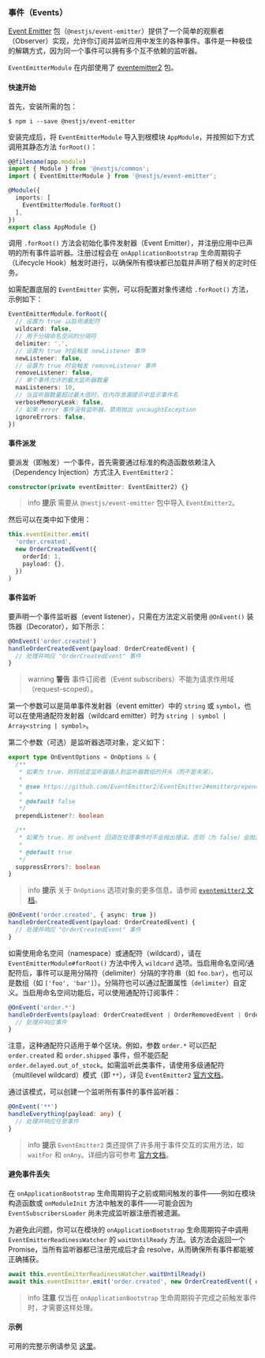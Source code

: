### 事件（Events）

[Event Emitter](https://www.npmjs.com/package/@nestjs/event-emitter) 包（`@nestjs/event-emitter`）提供了一个简单的观察者（Observer）实现，允许你订阅并监听应用中发生的各种事件。事件是一种极佳的解耦方式，因为同一个事件可以拥有多个互不依赖的监听器。

`EventEmitterModule` 在内部使用了 [eventemitter2](https://github.com/EventEmitter2/EventEmitter2) 包。

#### 快速开始

首先，安装所需的包：

```shell
$ npm i --save @nestjs/event-emitter
```

安装完成后，将 `EventEmitterModule` 导入到根模块 `AppModule`，并按照如下方式调用其静态方法 `forRoot()`：

```typescript
@@filename(app.module)
import { Module } from '@nestjs/common';
import { EventEmitterModule } from '@nestjs/event-emitter';

@Module({
  imports: [
    EventEmitterModule.forRoot()
  ],
})
export class AppModule {}
```

调用 `.forRoot()` 方法会初始化事件发射器（Event Emitter），并注册应用中已声明的所有事件监听器。注册过程会在 `onApplicationBootstrap` 生命周期钩子（Lifecycle Hook）触发时进行，以确保所有模块都已加载并声明了相关的定时任务。

如需配置底层的 `EventEmitter` 实例，可以将配置对象传递给 `.forRoot()` 方法，示例如下：

```typescript
EventEmitterModule.forRoot({
  // 设置为 true 以启用通配符
  wildcard: false,
  // 用于分隔命名空间的分隔符
  delimiter: '.',
  // 设置为 true 时会触发 newListener 事件
  newListener: false,
  // 设置为 true 时会触发 removeListener 事件
  removeListener: false,
  // 单个事件允许的最大监听器数量
  maxListeners: 10,
  // 当监听器数量超过最大值时，在内存泄漏提示中显示事件名
  verboseMemoryLeak: false,
  // 如果 error 事件没有监听器，禁用抛出 uncaughtException
  ignoreErrors: false,
})
```

#### 事件派发

要派发（即触发）一个事件，首先需要通过标准的构造函数依赖注入（Dependency Injection）方式注入 `EventEmitter2`：

```typescript
constructor(private eventEmitter: EventEmitter2) {}
```

> info **提示** 需要从 `@nestjs/event-emitter` 包中导入 `EventEmitter2`。

然后可以在类中如下使用：

```typescript
this.eventEmitter.emit(
  'order.created',
  new OrderCreatedEvent({
    orderId: 1,
    payload: {},
  })
)
```

#### 事件监听

要声明一个事件监听器（event listener），只需在方法定义前使用 `@OnEvent()` 装饰器（Decorator），如下所示：

```typescript
@OnEvent('order.created')
handleOrderCreatedEvent(payload: OrderCreatedEvent) {
  // 处理并响应 "OrderCreatedEvent" 事件
}
```

> warning **警告** 事件订阅者（Event subscribers）不能为请求作用域（request-scoped）。

第一个参数可以是简单事件发射器（event emitter）中的 `string` 或 `symbol`，也可以在使用通配符发射器（wildcard emitter）时为 `string | symbol | Array<string | symbol>`。

第二个参数（可选）是监听器选项对象，定义如下：

```typescript
export type OnEventOptions = OnOptions & {
  /**
   * 如果为 true，则将给定监听器插入到监听器数组的开头（而不是末尾）。
   *
   * @see https://github.com/EventEmitter2/EventEmitter2#emitterprependlistenerevent-listener-options
   *
   * @default false
   */
  prependListener?: boolean

  /**
   * 如果为 true，则 onEvent 回调在处理事件时不会抛出错误。否则（为 false）会抛出错误。
   *
   * @default true
   */
  suppressErrors?: boolean
}
```

> info **提示** 关于 `OnOptions` 选项对象的更多信息，请参阅 [`eventemitter2` 文档](https://github.com/EventEmitter2/EventEmitter2#emitteronevent-listener-options-objectboolean)。

```typescript
@OnEvent('order.created', { async: true })
handleOrderCreatedEvent(payload: OrderCreatedEvent) {
  // 处理并响应 "OrderCreatedEvent" 事件
}
```

如需使用命名空间（namespace）或通配符（wildcard），请在 `EventEmitterModule#forRoot()` 方法中传入 `wildcard` 选项。当启用命名空间/通配符后，事件可以是用分隔符（delimiter）分隔的字符串（如 `foo.bar`），也可以是数组（如 `['foo', 'bar']`）。分隔符也可以通过配置属性（`delimiter`）自定义。当启用命名空间功能后，可以使用通配符订阅事件：

```typescript
@OnEvent('order.*')
handleOrderEvents(payload: OrderCreatedEvent | OrderRemovedEvent | OrderUpdatedEvent) {
  // 处理并响应事件
}
```

注意，这种通配符只适用于单个区块。例如，参数 `order.*` 可以匹配 `order.created` 和 `order.shipped` 事件，但不能匹配 `order.delayed.out_of_stock`。如需监听此类事件，请使用多级通配符（multilevel wildcard）模式（即 `**`），详见 `EventEmitter2` [官方文档](https://github.com/EventEmitter2/EventEmitter2#multi-level-wildcards)。

通过该模式，可以创建一个监听所有事件的事件监听器：

```typescript
@OnEvent('**')
handleEverything(payload: any) {
  // 处理并响应任意事件
}
```

> info **提示** `EventEmitter2` 类还提供了许多用于事件交互的实用方法，如 `waitFor` 和 `onAny`。详细内容可参考 [官方文档](https://github.com/EventEmitter2/EventEmitter2)。

#### 避免事件丢失

在 `onApplicationBootstrap` 生命周期钩子之前或期间触发的事件——例如在模块构造函数或 `onModuleInit` 方法中触发的事件——可能会因为 `EventSubscribersLoader` 尚未完成监听器注册而被遗漏。

为避免此问题，你可以在模块的 `onApplicationBootstrap` 生命周期钩子中调用 `EventEmitterReadinessWatcher` 的 `waitUntilReady` 方法。该方法会返回一个 Promise，当所有监听器都已注册完成后才会 resolve，从而确保所有事件都能被正确捕获。

```typescript
await this.eventEmitterReadinessWatcher.waitUntilReady()
await this.eventEmitter.emit('order.created', new OrderCreatedEvent({ orderId: 1, payload: {} }))
```

> info **注意** 仅当在 `onApplicationBootstrap` 生命周期钩子完成之前触发事件时，才需要这样处理。

#### 示例

可用的完整示例请参见 [这里](https://github.com/nestjs/nest/tree/master/sample/30-event-emitter)。
